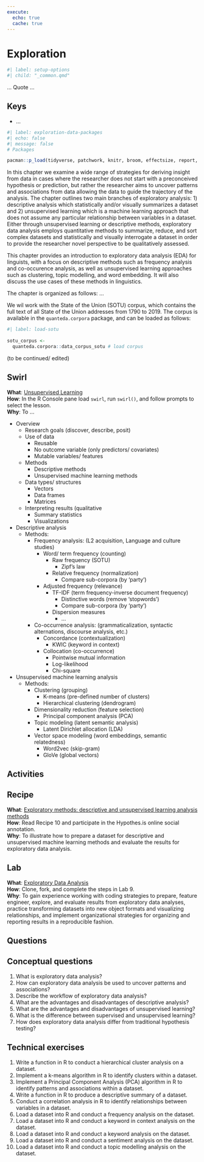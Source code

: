 ```yaml
---
execute: 
  echo: true
  cache: true
---
```


# Exploration {#sec-exploration}

```r
#| label: setup-options
#| child: "_common.qmd"
```

... Quote ...

::: callout-note
## Keys

- ...
:::

```r
#| label: exploration-data-packages
#| echo: false
#| message: false
# Packages

pacman::p_load(tidyverse, patchwork, knitr, broom, effectsize, report, janitor, skimr, languageR)
```

In this chapter we examine a wide range of strategies for deriving insight from data in cases where the researcher does not start with a preconceived hypothesis or prediction, but rather the researcher aims to uncover patterns and associations from data allowing the data to guide the trajectory of the analysis. The chapter outlines two main branches of exploratory analysis: 1) descriptive analysis which statistically and/or visually summarizes a dataset and 2) unsupervised learning which is a machine learning approach that does not assume any particular relationship between variables in a dataset. Either through unsupervised learning or descriptive methods, exploratory data analysis employs quantitative methods to summarize, reduce, and sort complex datasets and statistically and visually interrogate a dataset in order to provide the researcher novel perspective to be qualitatively assessed.


This chapter provides an introduction to exploratory data analysis (EDA) for linguists, with a focus on descriptive methods such as frequency analysis and co-occurence analysis, as well as unsupervised learning approaches such as clustering, topic modelling, and word embedding. It will also discuss the use cases of these methods in linguistics. 

The chapter is organized as follows: ...

We wil work with the State of the Union (SOTU) corpus, which contains the full text of all State of the Union addresses from 1790 to 2019. The corpus is available in the `quanteda.corpora` package, and can be loaded as follows:

```r
#| label: load-sotu 
 
sotu_corpus <- 
  quanteda.corpora::data_corpus_sotu # load corpus
``` 


(to be continued/ edited)

::: callout-tip
## Swirl

**What**: [Unsupervised Learning](https://github.com/lin380/swirl)\
**How**: In the R Console pane load `swirl`, run `swirl()`, and follow prompts to select the lesson.\
**Why**: To ...
:::



- Overview
  - Research goals (discover, describe, posit)
  - Use of data
      - Reusable
      - No outcome variable (only predictors/ covariates)
      - Mutable variables/ features
  - Methods
      - Descriptive methods
      - Unsupervised machine learning methods
  - Data types/ structures
      - Vectors
      - Data frames
      - Matrices
  - Interpreting results (qualitative
      - Summary statistics 
      - Visualizations
- Descriptive analysis
  - Methods: 
      - Frequency analysis: (L2 acquisition, Language and culture studies)
          - Word/ term frequency (counting)
              - Raw frequency (SOTU)
                  - Zipf's law
              - Relative frequency (normalization)
                  - Compare sub-corpora (by 'party')
          - Adjusted frequency (relevance)
              - TF-IDF (term frequency-inverse document frequency)
                  - Distinctive words (remove 'stopwords')
                  - Compare sub-corpora (by 'party')
              - Dispersion measures
                  - ...
      - Co-occurrence analysis: (grammaticalization, syntactic alternations, discourse analysis, etc.)
          - Concordance (contextualization)
              - KWIC (keyword in context)
          - Collocation (co-occurrence)
              - Pointwise mutual information
              - Log-likelihood
              - Chi-square
- Unsupervised machine learning analysis
  - Methods: 
      - Clustering (grouping)
          - K-means (pre-defined number of clusters)
          - Hierarchical clustering (dendrogram)
      - Dimensionality reduction (feature selection)
          - Principal component analysis (PCA)
      - Topic modeling (latent semantic analysis)
          - Latent Dirichlet allocation (LDA)
      - Vector space modeling (word embeddings, semantic relatedness)
          - Word2vec (skip-gram)
          - GloVe (global vectors)



<!--

Introduction to Exploratory Data Analysis for Linguists

This chapter provides an introduction to exploratory data analysis for linguists, with a focus on descriptive methods such as frequency analyses, keyword in context and keyword analyses, as well as unsupervised learning approaches such as clustering, topic modelling, word embedding, and sentiment analyses. It will also discuss the use cases of these methods in linguistics.

Overview

Descriptive Methods

Frequency analyses
This section will provide an overview of frequency analyses and discuss the various ways to measure frequency, including absolute and relative frequency, as well as n-grams. It will also discuss the implications of these measures and their use cases in linguistics.

Keyword in context
This section will discuss keyword in context (KWIC) analyses, which is used to identify meaningful keywords in a given text. It will discuss various ways to analyse a text and extract keywords, as well as discuss various practical applications of KWIC in linguistics.

Keyword analyses
This section will discuss keyword analyses, which are used to identify the most relevant keywords in a given text. It will discuss various methods of keyword analysis, such as frequency-based and semantic-based approaches, and discuss their applications in linguistics.

Unsupervised Learning Approaches

Clustering
This section will discuss clustering techniques, which are used to partition data into clusters based on similarity. It will discuss various approaches to clustering, such as k-means and hierarchical clustering, as well as discuss their use cases in linguistics.

Topic modelling
This section will discuss topic modelling techniques, which are used to identify and group semantically similar topics in unstructured data. It will discuss various approaches to topic modelling, such as Latent Dirichlet Allocation (LDA), and discuss their applications in linguistics.

Word embedding
This section will discuss word embedding techniques, which are used to represent words in a vector space. It will discuss various approaches to word embedding, such as Word2Vec and GloVe, and discuss their applications in linguistics.

Sentiment analyses
This section will discuss sentiment analysis techniques, which are used to identify the polarity (positive or negative) of a given text. It will discuss various approaches to sentiment analysis, such as Naive Bayes and Support Vector Machines (SVM), and discuss their applications in linguistics.

Conclusion

Use Cases for Exploratory Data Analysis in Linguistics


-->


## Activities {.unnumbered}

::: callout-tip
## Recipe

**What**: [Exploratory methods: descriptive and unsupervised learning analysis methods](https://lin380.github.io/tadr/articles/recipe_11.html)\
**How**: Read Recipe 10 and participate in the Hypothes.is online social annotation.\
**Why**: To illustrate how to prepare a dataset for descriptive and unsupervised machine learning methods and evaluate the results for exploratory data analysis.
:::

::: callout-tip
## Lab

**What**: [Exploratory Data Analysis](https://github.com/lin380/lab_11)\
**How**: Clone, fork, and complete the steps in Lab 9.\
**Why**: To gain experience working with coding strategies to prepare, feature engineer, explore, and evaluate results from exploratory data analyses, practice transforming datasets into new object formats and visualizing relationships, and implement organizational strategies for organizing and reporting results in a reproducible fashion.
:::

## Questions {.unnumbered}

::: callout-note
## Conceptual questions

1. What is exploratory data analysis?
2. How can exploratory data analysis be used to uncover patterns and associations?
3. Describe the workflow of exploratory data analysis?
4. What are the advantages and disadvantages of descriptive analysis?
5. What are the advantages and disadvantages of unsupervised learning?
6. What is the difference between supervised and unsupervised learning?
7. How does exploratory data analysis differ from traditional hypothesis testing?

:::

::: callout-note
## Technical exercises

1. Write a function in R to conduct a hierarchical cluster analysis on a dataset.
2. Implement a k-means algorithm in R to identify clusters within a dataset.
3. Implement a Principal Component Analysis (PCA) algorithm in R to identify patterns and associations within a dataset.
4. Write a function in R to produce a descriptive summary of a dataset.
5. Conduct a correlation analysis in R to identify relationships between variables in a dataset.
6. Load a dataset into R and conduct a frequency analysis on the dataset.
7. Load a dataset into R and conduct a keyword in context analysis on the dataset.
8. Load a dataset into R and conduct a keyword analysis on the dataset.
9. Load a dataset into R and conduct a sentiment analysis on the dataset.
10. Load a dataset into R and conduct a topic modelling analysis on the dataset.
:::